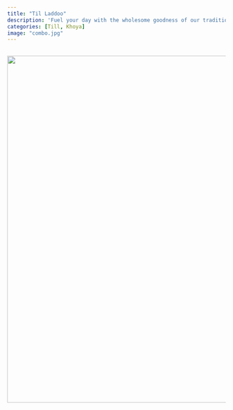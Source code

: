 ```yaml
---
title: "Til Laddoo"
description: 'Fuel your day with the wholesome goodness of our traditional ladoos, packed with flavor and energy!'
categories: [Till, Khoya]
image: "combo.jpg"
---
```


![](combo.jpg){.nolightbox fig-align="center" style="margin-top: 0px; width: 800px; height: auto;"}
---